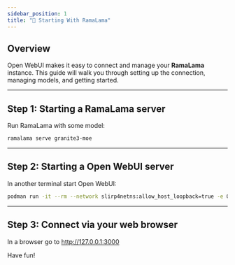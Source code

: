 ```yaml
---
sidebar_position: 1
title: "🦙 Starting With RamaLama"
---
```


## Overview

Open WebUI makes it easy to connect and manage your **RamaLama** instance. This guide will walk you through setting up the connection, managing models, and getting started.

---

## Step 1: Starting a RamaLama server

Run RamaLama with some model:

  ```bash
  ramalama serve granite3-moe
  ```

---

## Step 2: Starting a Open WebUI server

In another terminal start Open WebUI:

  ```bash
  podman run -it --rm --network slirp4netns:allow_host_loopback=true -e OPENAI_API_BASE_URL=http://host.containers.internal:8080 -p 3000:8080 -v open-webui:/app/backend/data:Z --name open-webui ghcr.io/open-webui/open-webui:main
  ```

---

## Step 3: Connect via your web browser

In a browser go to http://127.0.0.1:3000

Have fun!

